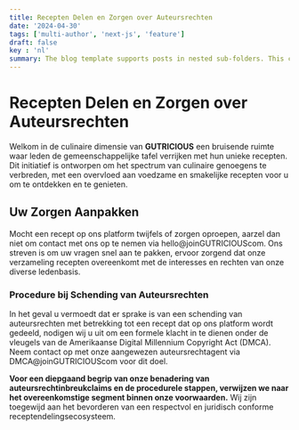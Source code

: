 ```yaml
---
title: Recepten Delen en Zorgen over Auteursrechten
date: '2024-04-30'
tags: ['multi-author', 'next-js', 'feature']
draft: false
key : 'nl'
summary: The blog template supports posts in nested sub-folders. This can be used to group posts of similar content e.g. a multi-part course.
---
```


# Recepten Delen en Zorgen over Auteursrechten

Welkom in de culinaire dimensie van **GUTRICIOUS** een bruisende ruimte waar leden de gemeenschappelijke tafel verrijken met hun unieke recepten. Dit initiatief is ontworpen om het spectrum van culinaire genoegens te verbreden, met een overvloed aan voedzame en smakelijke recepten voor u om te ontdekken en te genieten.

## Uw Zorgen Aanpakken

Mocht een recept op ons platform twijfels of zorgen oproepen, aarzel dan niet om contact met ons op te nemen via hello@joinGUTRICIOUScom. Ons streven is om uw vragen snel aan te pakken, ervoor zorgend dat onze verzameling recepten overeenkomt met de interesses en rechten van onze diverse ledenbasis.

### **Procedure bij Schending van Auteursrechten**

In het geval u vermoedt dat er sprake is van een schending van auteursrechten met betrekking tot een recept dat op ons platform wordt gedeeld, nodigen wij u uit om een formele klacht in te dienen onder de vleugels van de Amerikaanse Digital Millennium Copyright Act (DMCA). Neem contact op met onze aangewezen auteursrechtagent via DMCA@joinGUTRICIOUScom voor dit doel.

**Voor een diepgaand begrip van onze benadering van auteursrechtinbreukclaims en de procedurele stappen, verwijzen we naar het overeenkomstige segment binnen onze voorwaarden.** Wij zijn toegewijd aan het bevorderen van een respectvol en juridisch conforme receptendelingsecosysteem.
